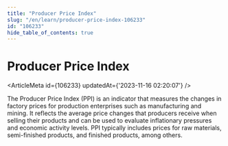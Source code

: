```yaml
---
title: "Producer Price Index"
slug: "/en/learn/producer-price-index-106233"
id: "106233"
hide_table_of_contents: true
---
```



# Producer Price Index

<ArticleMeta id={106233} updatedAt={'2023-11-16 02:20:07'} />
<div className='border-solid border-b border-t-0 my-4 border-[var(--ifm-color-gray-300)]' />

The Producer Price Index (PPI) is an indicator that measures the changes in factory prices for production enterprises such as manufacturing and mining. It reflects the average price changes that producers receive when selling their products and can be used to evaluate inflationary pressures and economic activity levels. PPI typically includes prices for raw materials, semi-finished products, and finished products, among others.

